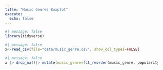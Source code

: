 ```yaml
---
title: "Music Genres Boxplot"
execute:
  echo: false
---
```


```r
#| message: false
library(tidyverse)
```

```r
#| message: false
x<-read_csv(file="data/music_genre.csv", show_col_types=FALSE)
```


```r
#| message: false
x |> drop_na()|> mutate(music_genre=fct_reorder(music_genre, popularity,.desc=TRUE)) |> ggplot(aes(x=music_genre,y=popularity))+geom_boxplot() + labs(x="Music Genre",y="Popularity Ratings")+theme_bw()
```
